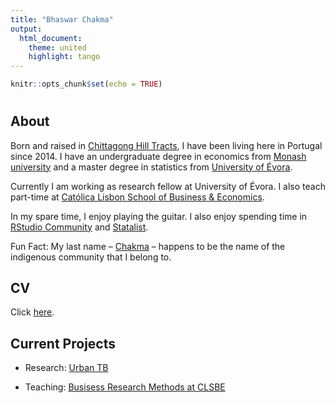 ```yaml
---
title: "Bhaswar Chakma"
output:
  html_document:
    theme: united
    highlight: tango
---
```


```r
knitr::opts_chunk$set(echo = TRUE)
```
<script>
   $(document).ready(function() {
     $head = $('#header');
     $head.prepend('<img src=\"pic.jpg\" style=\"float: right;width: 100px;\"/>')
   });
</script>

# {.tabset}

## About

Born and raised in [Chittagong Hill Tracts](https://en.wikipedia.org/wiki/Chittagong_Hill_Tracts), I have been living here in Portugal since 2014. I have an undergraduate degree in economics from [Monash university](https://en.wikipedia.org/wiki/Monash_University) and a master degree in statistics from [University of Évora](https://en.wikipedia.org/wiki/University_of_%C3%89vora).

Currently I am working as research fellow at University of Évora. I also teach part-time at [Católica Lisbon School of Business & Economics](https://en.wikipedia.org/wiki/Cat%C3%B3lica_Lisbon_School_of_Business_%26_Economics).

In my spare time, I enjoy playing the guitar. I also enjoy spending time in [RStudio Community](https://community.rstudio.com/) and [Statalist](https://www.statalist.org/forums/forum/general-stata-discussion/general).

Fun Fact: My last name -- [Chakma](https://en.wikipedia.org/wiki/Chakma_people) -- happens to be the name of the indigenous  community that I belong to.

## CV

Click [here](https://www.dropbox.com/s/d58j65cxk4d9u22/CV-Bhaswar-Chakma.pdf?dl=0).

## Current Projects

- Research: [Urban TB](https://www.uevora.pt/investigar/projetos?id=4068)

- Teaching: [Busisess Research Methods at CLSBE](https://brmlab2021.netlify.app)



